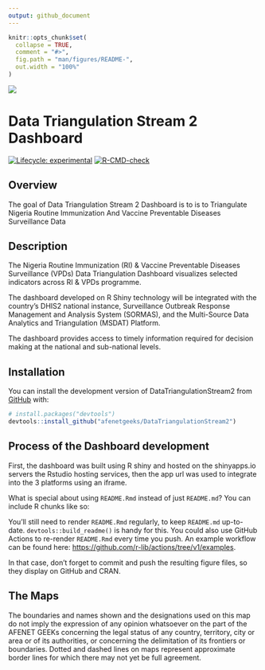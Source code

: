 ```yaml
---
output: github_document
---
```


<!-- README.md is generated from README.Rmd. Please edit that file -->

```r
knitr::opts_chunk$set(
  collapse = TRUE,
  comment = "#>",
  fig.path = "man/figures/README-",
  out.width = "100%"
)
```



<img src="man/figures/nphcda-logo.svg" align="center" />

# Data Triangulation Stream 2 Dashboard


<!-- badges: start -->
[![Lifecycle: experimental](https://img.shields.io/badge/lifecycle-experimental-orange.svg)](https://lifecycle.r-lib.org/articles/stages.html#experimental)
[![R-CMD-check](https://github.com/afenetgeeks/DataTriangulationStream2/workflows/R-CMD-check/badge.svg)](https://github.com/afenetgeeks/DataTriangulationStream2/actions)
<!-- badges: end -->


## Overview 

The goal of Data Triangulation Stream 2 Dashboard is to is to Triangulate Nigeria Routine Immunization And Vaccine Preventable Diseases Surveillance Data


## Description

The Nigeria Routine Immunization (RI) & Vaccine Preventable Diseases Surveillance (VPDs) Data Triangulation Dashboard visualizes selected indicators across RI & VPDs programme.

The dashboard developed on R Shiny technology will be integrated with the country's DHIS2 national instance, Surveillance Outbreak Response Management and Analysis System (SORMAS), and the Multi-Source Data Analytics and Triangulation (MSDAT) Platform.

The dashboard provides access to timely information required for decision making at the national and sub-national levels.


## Installation

You can install the development version of DataTriangulationStream2 from [GitHub](https://github.com/) with:

``` r
# install.packages("devtools")
devtools::install_github("afenetgeeks/DataTriangulationStream2")
```




## Process of the Dashboard development 

First, the dashboard was built using R shiny and hosted on the shinyapps.io servers the Rstudio hosting services, then the app url was used to integrate into the 3 platforms using an iframe.


What is special about using `README.Rmd` instead of just `README.md`? You can include R chunks like so:

You'll still need to render `README.Rmd` regularly, to keep `README.md` up-to-date. `devtools::build_readme()` is handy for this. You could also use GitHub Actions to re-render `README.Rmd` every time you push. An example workflow can be found here: <https://github.com/r-lib/actions/tree/v1/examples>.


In that case, don't forget to commit and push the resulting figure files, so they display on GitHub and CRAN.

## The Maps

The boundaries and names shown and the designations used on this map do not imply the expression of any opinion whatsoever on the part of the AFENET GEEKs concerning the legal status of any country, territory, city or area or of its authorities, or concerning the delimitation of its frontiers or boundaries. Dotted and dashed lines on maps represent approximate border lines for which there may not yet be full agreement.
